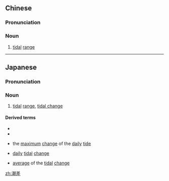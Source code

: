 ==Chinese==
{{zh-forms}}

===Pronunciation===
{{zh-pron
|m=cháochā
|c=ciu4 caa1
|cat=n
}}

===Noun===
{{zh-noun}}

# [[tidal]] [[range]]

----

==Japanese==
{{ja-kanjitab|ちょう|さ|yomi=on}}

===Pronunciation===
{{ja-pron|ちょうさ|y=o}}

===Noun===
{{ja-noun|ちょうさ}}

# [[tidal]] [[range]], [[tidal change]]

====Derived terms====
* {{l|ja|大潮差}}
* {{l|ja|小潮差}}
* {{l|ja|最大日潮差}} the [[maximum]] [[change]] of the [[daily]] [[tide]]
* {{l|ja|日潮差}} [[daily]] [[tidal]] [[change]]
* {{l|ja|平均潮差}} [[average]] of the [[tidal]] [[change]]

[[zh:潮差]]
